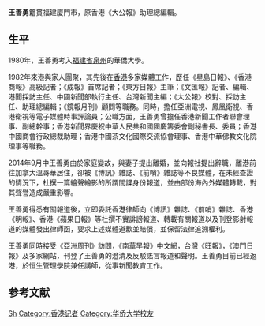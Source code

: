 '''王善勇'''籍貫福建廈門市，原香港《大公報》助理總編輯。

==生平==
1980年，王善勇考入[[福建省|福建省]][[泉州|泉州]]的華僑大學。

1982年來港與家人團聚，其先後在[[香港|香港]]多家媒體工作，歷任《星島日報》、《香港商報》高級記者；《成報》首席記者；《東方日報》主筆；《文匯報》記者、編輯、港聞採訪主任、中國新聞部執行主任、台灣新聞主編；《大公報》校對、採訪主任、助理總編輯；《鏡報月刊》顧問等職務。同時，擔任亞洲電視、鳳凰衛視、香港衛視等電子媒體時事評論員；公職方面，王善勇曾擔任香港新聞工作者聯會理事、副總幹事；香港新聞界慶祝中華人民共和國國慶籌委會副秘書長、委員；香港中國商會行政總裁助理；香港中國茶文化國際交流協會理事、香港中華佛教文化院理事等職務。

2014年9月中王善勇由於家庭變故，與妻子提出離婚，並向報社提出辭職，離港前往加拿大溫哥華居住，卻被《博訊》雜誌、《前哨》雜誌等不良媒體，在未經查證的情況下，杜撰一篇繪聲繪影的所謂間諜身份報道，並由部份海內外媒體轉載，對其聲譽造成嚴重影響。

王善勇得悉有關報道後，立即委託香港律師向《博訊》雜誌、《前哨》雜誌、香港《明報》、香港《蘋果日報》等杜撰不實誹謗報道、轉載有關報道以及刊登影射報道的媒體發出律師函，要求上述媒體道歉並賠償，並保留法律追溯權利。

王善勇同時接受《亞洲周刊》訪問，《南華早報》中文網，台灣《旺報》，《澳門日報》及多家網站，刊登了王善勇的澄清及反駁謠言報道和聲明。王善勇目前已經返港，於恒生管理學院兼任講師，從事新聞教育工作。

==参考文献==
{{reflist}}

{{DEFAULTSORT:Wang王}}
[[Category:王姓|Sh]]
[[Category:香港记者|Category:香港记者]]
[[Category:华侨大学校友|Category:华侨大学校友]]
